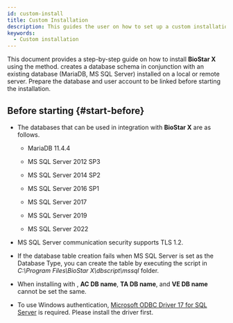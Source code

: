 ```yaml
---
id: custom-install
title: Custom Installation
description: This guides the user on how to set up a custom installation to integrate with a database that the user has already installed.
keywords:
  - Custom installation
---
```


This document provides a step-by-step guide on how to install **BioStar X** using the <Cmd code='biostar2.install.customInstall' className='bold'/> method. <Cmd code='biostar2.install.customInstall' className='bold'/> creates a database schema in conjunction with an existing database (MariaDB, MS SQL Server) installed on a local or remote server. Prepare the database and user account to be linked before starting the installation.

## Before starting {#start-before}

* The databases that can be used in integration with **BioStar X** are as follows.

  * MariaDB 11.4.4

  * MS SQL Server 2012 SP3

  * MS SQL Server 2014 SP2

  * MS SQL Server 2016 SP1

  * MS SQL Server 2017

  * MS SQL Server 2019

  * MS SQL Server 2022

* MS SQL Server communication security supports TLS 1.2.

* If the database table creation fails when MS SQL Server is set as the Database Type, you can create the table by executing the script in *C:\Program Files\BioStar X\dbscript\mssql* folder.

* When installing with <Cmd code='biostar2.install.customInstall' className='bold'/>, **AC DB name**, **TA DB name**, and **VE DB name** cannot be set the same.

* To use Windows authentication, [Microsoft ODBC Driver 17 for SQL Server](https://learn.microsoft.com/en-us/sql/connect/odbc/download-odbc-driver-for-sql-server?view=sql-server-ver16#version-17) is required.
  Please install the driver first.


<InstallStep />


<InstallNotes />
